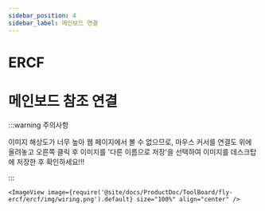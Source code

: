 ```yaml
---
sidebar_position: 4
sidebar_label: 메인보드 연결
---
```




# ERCF



# 메인보드 참조 연결

:::warning 주의사항

이미지 해상도가 너무 높아 웹 페이지에서 볼 수 없으므로, 마우스 커서를 연결도 위에 올려놓고 오른쪽 클릭 후 이미지를 '다른 이름으로 저장'을 선택하여 이미지를 데스크탑에 저장한 후 확인하세요!!!

:::

    <ImageView image={require('@site/docs/ProductDoc/ToolBoard/fly-ercf/ercf/img/wiring.png').default} size="100%" align="center" />
